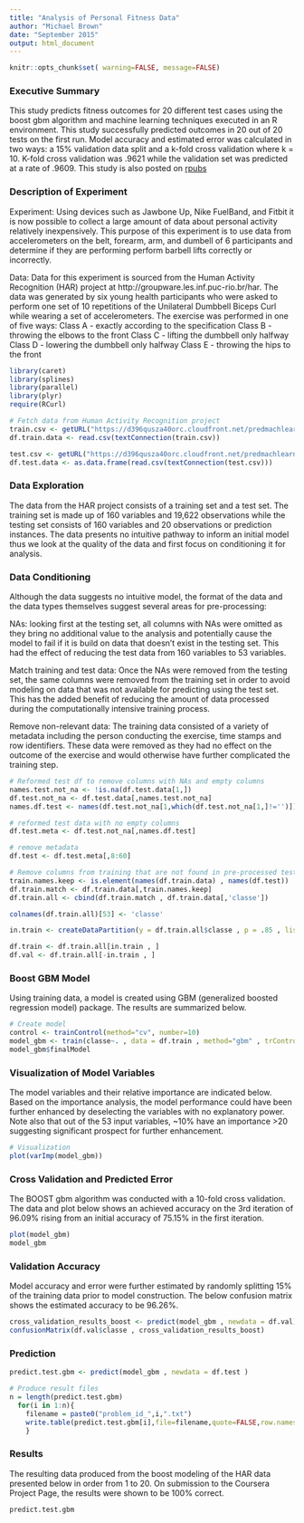 ```yaml
---
title: "Analysis of Personal Fitness Data"
author: "Michael Brown"
date: "September 2015"
output: html_document
---
```

```r
knitr::opts_chunk$set( warning=FALSE, message=FALSE)
```


### Executive Summary
This study predicts fitness outcomes for 20 different test cases using the boost gbm algorithm and machine learning techniques executed in an R environment. This study successfully predicted  outcomes in 20 out of 20 tests on the first run. Model accuracy and estimated error was calculated in two ways: a 15% validation data split and a k-fold cross validation where k = 10.  K-fold cross validation was .9621 while the validation set was predicted at a rate of .9609. This study is also posted on [rpubs](http://rpubs.com/mgbrown85/113387)

### Description of Experiment 
Experiment: Using devices such as Jawbone Up, Nike FuelBand, and Fitbit it is now possible to collect a large amount of data about personal activity relatively inexpensively. This purpose of this experiment is to use data from accelerometers on the belt, forearm, arm, and dumbell of 6 participants and determine if they are performing perform barbell lifts correctly or incorrectly.  

Data: Data for this experiment is sourced from the Human Activity Recognition (HAR) project at http://groupware.les.inf.puc-rio.br/har.   The data was generated by six young health participants who were asked to perform one set of 10 repetitions of the Unilateral Dumbbell Biceps Curl while wearing a set of accelerometers.  The exercise was performed in one of five ways: 
Class A - exactly according to the specification 
Class B - throwing the elbows to the front 
Class C - lifting the dumbbell only halfway 
Class D - lowering the dumbbell only halfway 
Class E - throwing the hips to the front 


```r

library(caret)
library(splines)
library(parallel)
library(plyr)
require(RCurl)

# Fetch data from Human Activity Recognition project
train.csv <- getURL("https://d396qusza40orc.cloudfront.net/predmachlearn/pml-training.csv")
df.train.data <- read.csv(textConnection(train.csv))

test.csv <- getURL("https://d396qusza40orc.cloudfront.net/predmachlearn/pml-testing.csv")
df.test.data <- as.data.frame(read.csv(textConnection(test.csv)))

```


### Data Exploration
The data from the HAR project consists of a training set and a test set.  The training set is made up of 160 variables and 19,622 observations while the testing set consists of 160 variables and 20 observations or prediction instances.  The data presents no intuitive pathway to inform an initial model thus we look at the quality of the data and first focus on conditioning it for analysis. 

### Data Conditioning
Although the data suggests no intuitive model, the format of the data and the data types themselves suggest several areas for pre-processing:

NAs: looking first at the testing set, all columns with NAs were omitted as they bring no additional value to the analysis and potentially cause the model to fail if it is build on data that doesn't exist in the testing set.  This had the effect of reducing the test data from 160 variables to 53 variables.    

Match training and test data: Once the NAs were removed from the testing set, the same columns were removed from the training set in order to avoid modeling on data that was not available for predicting using the test set.  This has the added benefit of reducing the amount of data processed during the computationally intensive training process.

Remove non-relevant data: The training data consisted of a variety of metadata including the person conducting the exercise, time stamps and row identifiers. These data were removed as they had no effect on the outcome of the exercise and would otherwise have further complicated the training step.

```r
# Reformed test df to remove columns with NAs and empty columns
names.test.not_na <- !is.na(df.test.data[1,]) 
df.test.not_na <- df.test.data[,names.test.not_na]  
names.df.test <- names(df.test.not_na[1,which(df.test.not_na[1,]!='')]) 

# reformed test data with no empty columns
df.test.meta <- df.test.not_na[,names.df.test] 

# remove metadata
df.test <- df.test.meta[,8:60]  

# Remove columns from training that are not found in pre-processed test data (except classe)
train.names.keep <- is.element(names(df.train.data) , names(df.test))
df.train.match <- df.train.data[,train.names.keep]
df.train.all <- cbind(df.train.match , df.train.data[,'classe'])

colnames(df.train.all)[53] <- 'classe'

in.train <- createDataPartition(y = df.train.all$classe , p = .85 , list = FALSE)

df.train <- df.train.all[in.train , ]
df.val <- df.train.all[-in.train , ]

```


### Boost GBM Model
Using training data, a model is created using GBM (generalized boosted regression model) package.  The results are summarized below.
```r
# Create model
control <- trainControl(method="cv", number=10)
model_gbm <- train(classe~. , data = df.train , method="gbm" , trControl=control ,  verbose = FALSE )
model_gbm$finalModel

```

### Visualization of Model Variables
The model variables and their relative importance are indicated below.  Based on the importance analysis, the model performance could have been further enhanced by deselecting the variables with no explanatory power.  Note also that out of the 53 input variables, ~10% have an importance >20 suggesting significant prospect for further enhancement.

```r
# Visualization
plot(varImp(model_gbm))
```


### Cross Validation and Predicted Error
The BOOST gbm algorithm was conducted with a 10-fold cross validation.  The data and plot below shows an achieved accuracy on the 3rd iteration of 96.09% rising from an initial accuracy of 75.15% in the first iteration.    

```r
plot(model_gbm)
model_gbm
```

### Validation Accuracy 
Model accuracy and error were further estimated by randomly splitting 15% of the training data prior to model construction.  The below confusion matrix shows the estimated accuracy to be 96.26%.
```r
cross_validation_results_boost <- predict(model_gbm , newdata = df.val)
confusionMatrix(df.val$classe , cross_validation_results_boost)
```

### Prediction
```r
predict.test.gbm <- predict(model_gbm , newdata = df.test )

```

```r
# Produce result files
n = length(predict.test.gbm)
  for(i in 1:n){
    filename = paste0("problem_id_",i,".txt")
    write.table(predict.test.gbm[i],file=filename,quote=FALSE,row.names=FALSE,col.names=FALSE)
    }

```

### Results
The resulting data produced from the boost modeling of the HAR data presented below in order from 1 to 20.  On submission to the Coursera Project Page, the results were shown to be 100% correct.

```r

predict.test.gbm  

```
